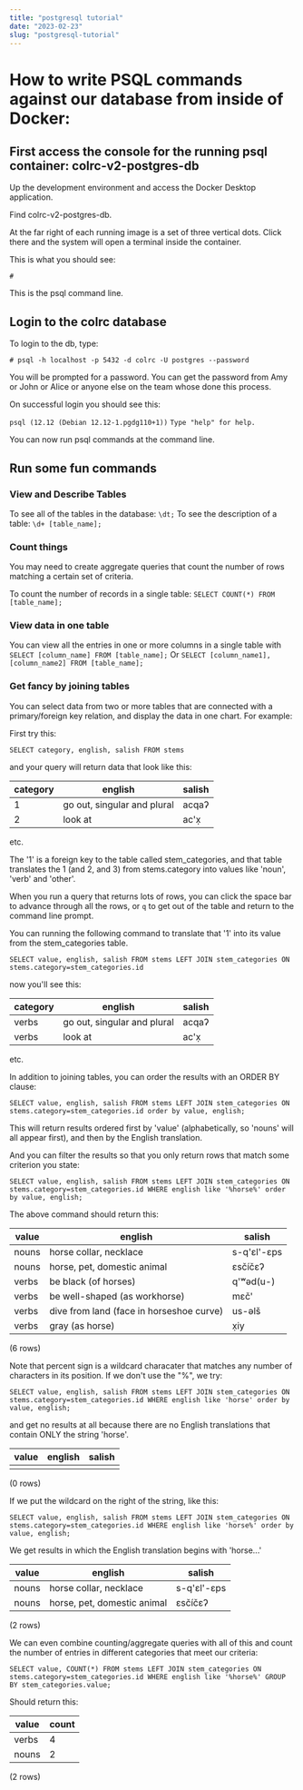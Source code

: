 ```yaml
--- 
title: "postgresql tutorial"
date: "2023-02-23"
slug: "postgresql-tutorial"
---
```

# How to write PSQL commands against our database from inside of Docker:

## First access the console for the running psql container: colrc-v2-postgres-db 

Up the development environment and access the Docker Desktop application.

Find colrc-v2-postgres-db.

At the far right of each running image is a set of three vertical dots. Click there and the system will open a terminal inside the container.

This is what you should see:

`#`

This is the psql command line.  

## Login to the colrc database

To login to the db, type:

``# psql -h localhost -p 5432 -d colrc -U postgres --password``

You will be prompted for a password.  You can get the password from Amy or John or Alice or anyone else on the team whose done this process. 

On successful login you should see this:

``psql (12.12 (Debian 12.12-1.pgdg110+1))``
``Type "help" for help.``

You can now run psql commands at the command line.  

## Run some fun commands

### View and Describe Tables

To see all of the tables in the database: `\dt;`
To see the description of a table:  `\d+ [table_name];`

### Count things

You may need to create aggregate queries that count the number of rows matching a certain set of criteria.

To count the number of records in a single table: `SELECT COUNT(*) FROM [table_name];`

### View data in one table

You can view all the entries in one or more columns in a single table with `SELECT [column_name] FROM [table_name];`
Or `SELECT [column_name1], [column_name2] FROM [table_name];`

### Get fancy by joining tables

You can select data from two or more tables that are connected with a primary/foreign key relation, and display the data in one chart.  For example:

First try this:

`SELECT category, english, salish FROM stems` 

and your query will return data that look like this:

| category | english | salish |  
| - | - | - | 
| 1 | go out, singular and plural | acqaʔ |  
| 2 | look at                     | ac'x̣  |  


etc.  

The '1' is a foreign key to the table called stem_categories, and that table translates the 1 (and 2, and 3) from stems.category into values like 'noun', 'verb' and 'other'.

When you run a query that returns lots of rows, you can click the space bar to advance through all the rows, or `q` to get out of the table and return to the command line prompt.

You can running the following command to translate that '1' into its value from the stem_categories table.

`SELECT value, english, salish FROM stems LEFT JOIN stem_categories ON stems.category=stem_categories.id`

now you'll see this:

| category | english | salish |  
| - | - | - | 
| verbs | go out, singular and plural | acqaʔ |  
| verbs | look at                     | ac'x̣  |  

etc.

In addition to joining tables, you can order the results with an ORDER BY clause:

`SELECT value, english, salish FROM stems LEFT JOIN stem_categories ON stems.category=stem_categories.id order by value, english;`

This will return results ordered first by 'value' (alphabetically, so 'nouns' will all appear first), and then by the English translation.

And you can filter the results so that you only return rows that match some criterion you state:

`SELECT value, english, salish FROM stems LEFT JOIN stem_categories ON stems.category=stem_categories.id WHERE english like '%horse%' order by value, english;`

The above command should return this:


| value |                 english                  |   salish    |  
| - | - | - |   
| nouns | horse collar, necklace                   | s-q'ɛl'-ɛps |  
| nouns | horse, pet, domestic animal              | ɛsčíčɛʔ     |  
| verbs | be black (of horses)                     | q'ʷəd(u-)   |  
| verbs | be well-shaped (as workhorse)            | mɛč'        |  
| verbs | dive from land (face in horseshoe curve) | us-əlš      |  
| verbs | gray (as horse)                          | x̣iy   |    

(6 rows)

Note that percent sign is a wildcard characater that matches any number of characters in its position.  If we don't use the "%", we try:

`SELECT value, english, salish FROM stems LEFT JOIN stem_categories ON stems.category=stem_categories.id WHERE english like 'horse' order by value, english;`

and get no results at all because there are no English translations that contain ONLY the string 'horse'.


| value | english | salish |  
| - | - | - | 
| | | |

(0 rows)

If we put the wildcard on the right of the string, like this:

`SELECT value, english, salish FROM stems LEFT JOIN stem_categories ON stems.category=stem_categories.id WHERE english like 'horse%' order by value, english;`

We get results in which the English translation begins with 'horse...'

 |value |           english           |   salish    | 
 | - | - | - |  
 | nouns | horse collar, necklace      | s-q'ɛl'-ɛps |  
 | nouns | horse, pet, domestic animal | ɛsčíčɛʔ     |  

(2 rows)

We can even combine counting/aggregate queries with all of this and count the number of entries in different categories that meet our criteria:
                                                               
`SELECT value, COUNT(*) FROM stems LEFT JOIN stem_categories ON stems.category=stem_categories.id WHERE english like '%horse%' GROUP BY stem_categories.value;`

Should return this:

| value | count |  
| - | - |
| verbs |     4 |  
| nouns |     2 |  

(2 rows)
